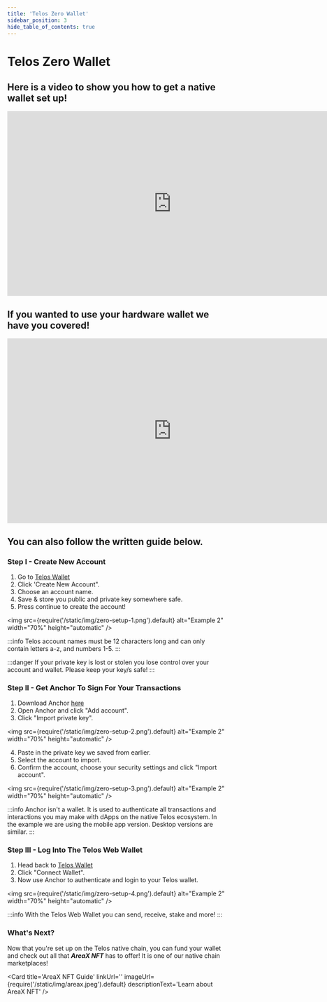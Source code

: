 ---
title: 'Telos Zero Wallet'
sidebar_position: 3
hide_table_of_contents: true
---


# Telos Zero Wallet

## Here is a video to show you how to get a native wallet set up!

<iframe width="750" height="422" src="https://www.youtube.com/embed/i-2Ari0QPJ0" title="How To: Set up a Telos native account &amp; wallet" frameborder="0" allow="accelerometer; autoplay; clipboard-write; encrypted-media; gyroscope; picture-in-picture; web-share" allowfullscreen></iframe>

## If you wanted to use your hardware wallet we have you covered!

<iframe width="750" height="422" src="https://www.youtube.com/embed/UpPZCZIhmI0" title="How To: Create a Telos native account using a Ledger device" frameborder="0" allow="accelerometer; autoplay; clipboard-write; encrypted-media; gyroscope; picture-in-picture; web-share" allowfullscreen></iframe>

## You can also follow the written guide below.

### Step I - Create New Account

1. Go to [Telos Wallet](https://wallet.telos.net/)
2. Click 'Create New Account".
3. Choose an account name. 
4. Save & store you public and private key somewhere safe. 
5. Press continue to create the account!

<img
    src={require('/static/img/zero-setup-1.png').default}
    alt="Example 2"
    width="70%"
    height="automatic"
/>

:::info
Telos account names must be 12 characters long and can only contain  letters a-z, and numbers 1-5.
:::

:::danger
If your private key is lost or stolen you lose control over your account and wallet. Please keep your key/s safe!
:::

### Step II - Get Anchor To Sign For Your Transactions

1. Download Anchor [here](https://www.greymass.com/anchor#download)
2. Open Anchor and click "Add account".
3. Click "Import private key".

<img
    src={require('/static/img/zero-setup-2.png').default}
    alt="Example 2"
    width="70%"
    height="automatic"
/>

4. Paste in the private key we saved from earlier.
5. Select the account to import.
6. Confirm the account, choose your security settings and click "Import account".

<img
    src={require('/static/img/zero-setup-3.png').default}
    alt="Example 2"
    width="70%"
    height="automatic"
/>


:::info
Anchor isn't a wallet. It is used to authenticate all transactions and interactions you may make with dApps on the native Telos ecosystem.
In the example we are using the mobile app version. Desktop versions are similar.
:::

### Step III - Log Into The Telos Web Wallet

1. Head back to [Telos Wallet](https://wallet.telos.net/)
2. Click "Connect Wallet".
3. Now use Anchor to authenticate and login to your Telos wallet.

<img
    src={require('/static/img/zero-setup-4.png').default}
    alt="Example 2"
    width="70%"
    height="automatic"
 />

:::info
With the Telos Web Wallet you can send, receive, stake and more! 
:::

### What's Next?

Now that you're set up on the Telos native chain, you can fund your wallet and check out all that ___AreaX NFT___ has to offer! It is one of our native chain marketplaces!


<Card
    title='AreaX NFT Guide'
    linkUrl=''
    imageUrl={require('/static/img/areax.jpeg').default}
    descriptionText='Learn about AreaX NFT'
/>